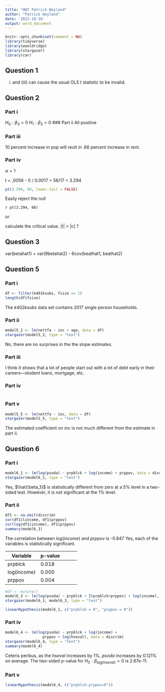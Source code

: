 ```yaml
---
title: "HW7 Patrick Neyland"
author: "Patrick Neyland"
date: '2022-10-18'
output: word_document
---
```


```r
knitr::opts_chunk$set(comment = NA)
library(tidyverse)
library(wooldridge)
library(stargazer)
library(car)
```

## Question 1
(i) and (iii) can cause the usual OLS t statistic to be invalid. 

## Question 2
### Part i
$H_0: \beta_3 = 0$ $H_1: \beta_3 = 0$
### Part ii
All positive

### Part iii
10 percent increase in pop will reult in .66 percent increase in rent. 

### Part iv
$\alpha = 1%$

t = ,0056 - 0 / 0.0017 = 56/17 = 3.294
```r
pt(3.294, 60, lower.tail = FALSE)
```
Easily reject the null

`r pt(3.294, 60) `

or 

calculate the critical value. |t| > |c| ?

## Question 3

var(betahat1) + var(9betahat2) - 6cov(beathat1, beathat2)

## Question 5
### Part i
```r
df <- filter(k401ksubs, fsize == 1)
length(df$fsize)
```
The $k402ksubs$ data set contains 2017 single person households. 


### Part ii
```r
model5_2 <- lm(nettfa ~ inc + age, data = df)
stargazer(model5_2, type = "text")
```
No, there are no surprises in the the slope estimates. 

### Part iii

I think it shows that a lot of people start out with a lot of debt early in their careers---student loans, mortgage, etc. 

### Part iv

```r

```
### Part v
```r
model5_5 <- lm(nettfa ~ inc, data = df)
stargazer(model5_5, type = "text")
```
The estimated coefficient on $inc$ is not much different from the estimate in part ii. 

## Question 6 
### Part i
```r
model6_1 <- lm(log(psoda) ~ prpblck + log(income) + prppov, data = discrim)
stargazer(model6_1, type = "text")
```
Yes, $\hat{\beta_1}$ is statistically different from zero at a 5% level in a two-sided test. However, it is not significant at the 1% level.

### Part ii
```r
df1 <- na.omit(discrim)
cor(df1$lincome, df1$prppov)
cor(log(df1$income), df1$prppov)
summary(model6_1)
```
The correlation between $log(income)$ and $prppov$ is -0.847
Yes, each of the variables is statistically significant.

| Variable    | p-value |   |   |   |
|-------------|---------|---|---|---|
| prpblck     | 0.018   |   |   |   |
| log(income) | 0.000   |   |   |   |
| prppov      | 0.004   |   |   |   |

```r
#df <- mutate()
model6_3 <- lm(log(psoda) ~ prpblck + I(prpblck+prppov) + log(income), data = discrim)
stargazer(model6_1, model6_3, type = "text")
```

```r
linearHypothesis(model6_1, c("prpblck = 0", "prppov = 0"))
```
### Part iv
```r
model6_4 <- lm(log(psoda) ~ prpblck + log(income) + 
                 prppov + log(hseval), data = discrim)
stargazer(model6_4, type = "text")
summary(model6_4)
```
Ceteris peribus, as the $hseval$ increases by 1%, $psoda$ increases by 0.121% on average.  The two-sided p-value for $H_0: \beta_{log(hseval)}=0$ is 2.67e-11.

### Part v
```r
linearHypothesis(model6_4, c("prpblck-prppov=0"))
```


